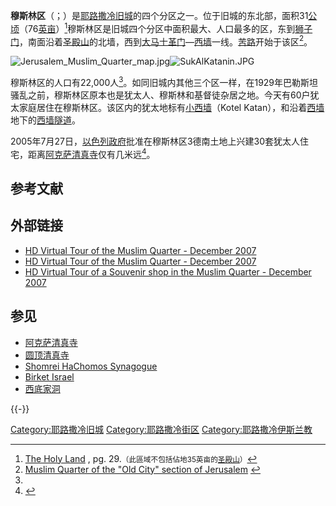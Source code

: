 {{Coord|31|46|51|N|35|13|57|E|display=title}}

'''穆斯林区'''（{{lang-ar|حارة المسلمين}}；{{lang-he|הרובע המוסלמי}}）是[[耶路撒冷旧城|耶路撒冷旧城]]的四个分区之一。位于旧城的东北部，面积31[[公顷|公顷]]（76[[英亩|英亩]]）<ref>[http://books.google.co.uk/books?id=cSuErBFmykQC The Holy Land] {{Wayback|url=http://books.google.co.uk/books?id=cSuErBFmykQC |date=20121106200206 }}, pg. 29.<small>（此區域不包括佔地35英亩的[[圣殿山|圣殿山]]）</small></ref>穆斯林区是旧城四个分区中面积最大、人口最多的区，东到[[狮子门|狮子门]]，南面沿着[[圣殿山|圣殿山]]的北墙，西到[[大马士革门|大马士革门]]—[[西墙|西墙]]一线。[[苦路|苦路]]开始于该区<ref name="WCC">[http://www.rc.net/wcc/israel/muslmqtr.htm Muslim Quarter of the "Old City" section of Jerusalem] {{webarchive|url=https://archive.is/20121220024904/http://www.rc.net/wcc/israel/muslmqtr.htm |date=2012-12-20 }}</ref>。

[[File:Jerusalem_Muslim_Quarter_map.jpg|thumb]][[File:SukAlKatanin.JPG|thumb]]

穆斯林区的人口有22,000人<ref name="WCC" />。如同旧城内其他三个区一样，在1929年巴勒斯坦骚乱之前，穆斯林区原本也是犹太人、穆斯林和基督徒杂居之地。今天有60户犹太家庭居住在穆斯林区。该区内的犹太地标有[[小西墙|小西墙]]（Kotel Katan），和沿着[[西墙|西墙]]地下的[[西墙隧道|西墙隧道]]。

2005年7月27日，[[以色列政府|以色列政府]]批准在穆斯林区3德南土地上兴建30套犹太人住宅，距离[[阿克萨清真寺|阿克萨清真寺]]仅有几米远<ref>{{Cite web |url=http://williambowles.info/isrl-pal/2005/al_aqsa_settlement.html |title=New Jewish Settlement in Muslim Quarter of Jerusalem Old City near Al Aqsa Mosque could ignite a Third Intifada |access-date=2010-01-24 |archive-url=https://web.archive.org/web/20081007184720/http://www.williambowles.info/isrl-pal/2005/al_aqsa_settlement.html |archive-date=2008-10-07 |dead-url=yes }}</ref>。

== 参考文献 ==
{{Reflist|2}}

== 外部链接 ==
* [http://www.3disrael.com/jerusalem/muslim_quarter.cfm HD Virtual Tour of the Muslim Quarter - December 2007] {{Wayback|url=http://www.3disrael.com/jerusalem/muslim_quarter.cfm |date=20171204234756 }}
* [http://www.3disrael.com/jerusalem/muslim_quarter3.cfm HD Virtual Tour of the Muslim Quarter - December 2007] {{Wayback|url=http://www.3disrael.com/jerusalem/muslim_quarter3.cfm |date=20100403121041 }}
* [http://www.3disrael.com/jerusalem/old_city_store.cfm HD Virtual Tour of a Souvenir shop in the Muslim Quarter - December 2007] {{Wayback|url=http://www.3disrael.com/jerusalem/old_city_store.cfm |date=20100513085027 }}

== 参见 ==
* [[阿克萨清真寺|阿克萨清真寺]]
* [[圆顶清真寺|圆顶清真寺]]
* [[Shomrei_HaChomos|Shomrei HaChomos Synagogue]]
* [[Birket_Israel|Birket Israel]]
* [[西底家洞|西底家洞]]

{{-}}
{{耶路撒冷旧城}}
{{耶路撒冷社区}}
[[Category:耶路撒冷旧城|Category:耶路撒冷旧城]]
[[Category:耶路撒冷街区|Category:耶路撒冷街区]]
[[Category:耶路撒冷伊斯兰教|Category:耶路撒冷伊斯兰教]]